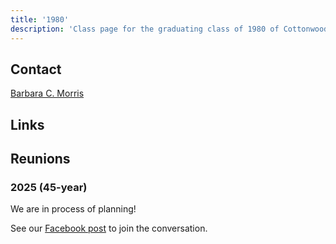 ```yaml
---
title: '1980'
description: 'Class page for the graduating class of 1980 of Cottonwood High School.'
---
```



## Contact

[Barbara C. Morris](https://www.facebook.com/groups/319956576583/user/1297805950/)

## Links

<CardGrid>
  <LinkCard
    title="Class of '80 Facebook Group"
    icon="facebook"
    href="https://www.facebook.com/groups/319956576583/"
    description="Official Facebook group for the class of 1980"
  />
</CardGrid>

## Reunions

### 2025 (45-year) <Badge text="upcoming" variant="note" size="large"/>

We are in process of planning!

See our [Facebook post](https://www.facebook.com/share/p/19qoUm8gQy/) to join the conversation.
